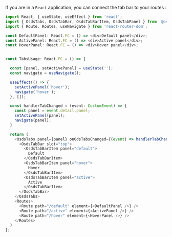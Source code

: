 If you are in a `React` application, you can connect the tab bar to your routes :

```typescript jsx
import React, { useState, useEffect } from 'react';
import { OsdsTabs, OsdsTabBar, OsdsTabBarItem, OsdsTabPanel } from '@ovhcloud/ods-components/tabs/react';
import { Route, Routes, useNavigate } from 'react-router-dom';

const DefaultPanel: React.FC = () => <div>Default panel</div>;
const ActivePanel: React.FC = () => <div>Active panel</div>;
const HoverPanel: React.FC = () => <div>Hover panel</div>;


const TabsUsage: React.FC = () => {

  const [panel, setActivePanel] = useState('');
  const navigate = useNavigate();

  useEffect(() => {
    setActivePanel('hover');
    navigate('hover');
  }, []);

  const handlerTabChanged = (event: CustomEvent) => {
    const panel = event.detail.panel;
    setActivePanel(panel);
    navigate(panel);
  }

  return (
    <OsdsTabs panel={panel} onOdsTabsChanged={(event) => handlerTabChanged(event)}>
      <OsdsTabBar slot="top">
        <OsdsTabBarItem panel="default">
          Default
        </OsdsTabBarItem>
        <OsdsTabBarItem panel="hover">
          Hover
        </OsdsTabBarItem>
        <OsdsTabBarItem panel="active">
          Active
        </OsdsTabBarItem>
      </OsdsTabBar>
    </OsdsTabs>
    <Routes>
      <Route path="/default" element={<DefaultPanel />} />
      <Route path="/active" element={<ActivePanel />} />
      <Route path="/hover" element={<HoverPanel />} />
    </Routes>
  )
};

```
